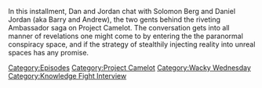 {{DEFAULTSORT:
    #_EPISODE_0853:Chatting with The Squatch Guys
}}{{Episode
    | title           = Chatting with The Squatch Guys
    | caption         = Listen to this episode on [https://knowledgefight.libsyn.com/853-chatting-with-the-squatch-guys Libsyn] [https://open.spotify.com/episode/79MA8C5I5DDggXO97YOmvC Spotify], Read the [[Transcript/853: Chatting with The Squatch Guys|Unofficial Transcript]], View discussion on [https://reddit.com/16v11ja Reddit]
    | episodeNumber   = 853
    | length          = 01:48:23
    | airDate         = September 29, 2023
    | episodeType     = [[:Category:Project Camelot|Project Camelot]], [[:Category:Wacky Wednesday|Wacky Wednesday]], [[:Category:Knowledge Fight Interview|Knowledge Fight Interview]]
    | appearance      = [[Solomon Berg]], [[Mark Richards]]
    | previousEpisode = [[852: Tucker, The Man And His Twitter- Episode 5]]
    | nextEpisode     = [[854: September 29, 2023]]
}}

{{Stub}}

In this installment, Dan and Jordan chat with Solomon Berg and Daniel Jordan (aka Barry and Andrew), the two gents behind the riveting Ambassador saga on Project Camelot.  The conversation gets into all manner of revelations one might come to by entering the the paranormal conspiracy space, and if the strategy of stealthily injecting reality into unreal spaces has any promise.

[[Category:Episodes]]
[[Category:Project Camelot]]
[[Category:Wacky Wednesday]]
[[Category:Knowledge Fight Interview]]
